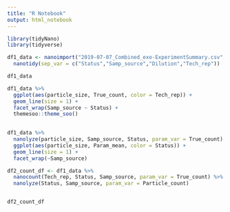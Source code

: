 ```yaml
---
title: "R Notebook"
output: html_notebook
---
```


```r
library(tidyNano)
library(tidyverse)
```


```r

df1_data <- nanoimport("2019-07-07_Combined_exo-ExperimentSummary.csv" ) %>% 
  nanotidy(sep_var = c("Status","Samp_source","Dilution","Tech_rep"))

df1_data
```
```r
df1_data %>% 
  ggplot(aes(particle_size, True_count, color = Tech_rep)) +
  geom_line(size = 1) +
  facet_wrap(Samp_source ~ Status) +
  themesoo::theme_soo()
  
```
```r
df1_data %>% 
  nanolyze(particle_size, Samp_source, Status, param_var = True_count) %>% 
  ggplot(aes(particle_size, Param_mean, color = Status)) +
  geom_line(size = 1) +
  facet_wrap(~Samp_source)
```

```r
df2_count_df <- df1_data %>% 
  nanocount(Tech_rep, Status, Samp_source, param_var = True_count) %>% 
  nanolyze(Status, Samp_source, param_var = Particle_count)


df2_count_df

```

